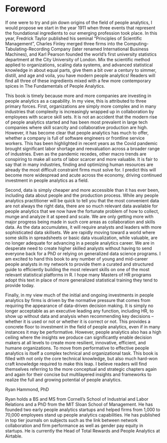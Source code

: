 # Foreword {-}

If one were to try and pin down origins of the field of people analytics, I would propose we start in the year 1911 when three events that represent the foundational ingredients to our emerging profession took place. In this year, Fredrick Taylor published his seminal “Principles of Scientific Management”, Charles Finley merged three firms into the Computing-Tabulating-Recording Company (later renamed International Business Machines), and Karl Pearson founded the world’s first university statistics department at the City University of London. Mix the scientific method applied to organizations, scaling data systems, and advanced statistical knowledge in about equal parts, give them a bit over a century to simmer, distill, and age and voila, you have modern people analytics! Readers will find all three of these ingredients mixed with a few more contemporary spices in The Fundamentals of People Analytics.

This book is timely because more and more companies are investing in people analytics as a capability. In my view, this is attributed to three primary forces. First, organizations are simply more complex and in many industries that complexity is increasingly wrapped up in collaboration by employees with scarce skill sets. It is not an accident that the modern rise of people analytics started and has been most prevalent in large tech companies where skill scarcity and collaborative production are high. However, it has become clear that people analytics has much to offer, whether a company is full of software engineers or frontline service workers. This has been highlighted in recent years as the Covid pandemic brought significant labor shortage and reevaluation across a broader range of industries. Even as the pandemic recedes, other macro trends are conspiring to make all sorts of labor scarcer and more valuable. It is fair to say that in many industries, finding and optimizing human resources are already the most difficult constraint firms must solve for. I predict this will become more widespread and acute across the economy, driving continued investment in people analytics as a field. 

Second, data is simply cheaper and more accessible than it has ever been, including data about people and the production process. While any people analytics practitioner will be quick to tell you that the most convenient data are not always the right data, there are so much relevant data available for people analytics that we now have the fortunate problem of how to collect, munge and analyze it at speed and scale. We are only getting more with major progress being made in such core areas as collaboration and skills data. As the data accumulates, it will require analysts and leaders with more sophisticated data skillsets. We are rapidly moving toward a world where some skills in spreadsheets or basic data visualization, while valuable, are no longer adequate for advancing in a people analytics career. We are in desperate need to create higher skilled analysts without having to send everyone back for a PhD or relying on generalized data science programs. I am excited to hand this book to any number of young and mid-career people analysts in my network to provide them a curated and structured guide to efficiently building the most relevant skills on one of the most relevant statistical platforms in R. I hope many Masters of HR programs adopt this text in place of more generalized statistical training they tend to provide today.   

Finally, in my view much of the initial and ongoing investments in people analytics by firms is driven by the normative pressure that comes from requiring the appearance of data-driven decision making. It is simply no longer acceptable as an executive leading any function, including HR, to show up without data and analysis when recommending key decisions – whether it is used or not or whether it is correct or not. This provides a concrete floor to investment in the field of people analytics, even if in many instances it may be performative. However, people analytics also has a high ceiling where the insights we produce can significantly enable decision makers at all levels to create more resilient, innovative, efficient, and humane organizations. To move from performative to effective people analytics is itself a complex technical and organizational task. This book is filled with not only the core technical knowledge, but also much hard-won craft knowledge required to make this leap. I believe readers will find themselves referring to the more conceptual and strategic chapters again and again for their concise but multilayered insights and frameworks to realize the full and growing potential of people analytics. 

Ryan Hammond, PhD

Ryan holds a BS and MS from Cornell’s School of Industrial and Labor Relations and a PhD from the MIT Sloan School of Management. He has founded two early people analytics startups and helped firms from 1,000 to 70,000 employees stand up people analytics capabilities. He has published in top tier journals on subjects such as the link between network collaboration and firm performance as well as gender pay equity in startups. He is currently the Head of Total Rewards and People Analytics at Airtable.